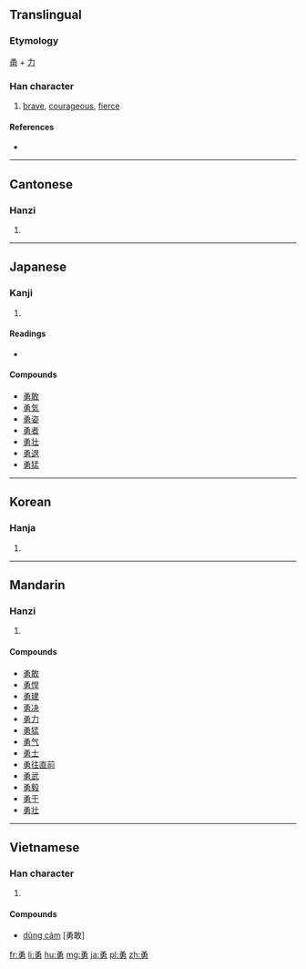 ==Translingual==

===Etymology===
[[甬]] + [[力]]

===Han character===
{{Han char|rn=19|rad=力|as=07|sn=9|four=1742<sub>7</sub>|canj=弓月大尸 (NBKS)}}

# [[brave]], [[courageous]], [[fierce]]

====References====
* {{Han ref|kx=0147.350|dkj=02360|dj=0332.160|hdz=10372.070|uh=52C7|ud=21191|bh=AB69|bd=43881}}

----

==Cantonese==

===Hanzi===
{{yue-hanzi|jyut=|y=yung6}}

# {{defn|Cantonese}}

----

==Japanese==

===Kanji===
{{ja-kanji|grade=4|rs=力07}}

# {{defn|Japanese}}

====Readings====
* {{ja-readings|on=[[ゆう]] (yū)|kun=[[いさましい]] (isamashii), [[いさむ]] (isamu)}}

====Compounds====
* [[勇敢]]
* [[勇気]]
* [[勇姿]]
* [[勇者]]
* [[勇壮]]
* [[勇退]]
* [[勇猛]]

----

==Korean==

===Hanja===
{{ko-hanja|hangeul=용|rv=yong|mr=yong}}

# {{defn|Korean}}

----

==Mandarin==

===Hanzi===
{{cmn-hanzi|pin=[[yǒng]] ([[yong3]])|wg=yung<sup>3</sup>}}

# {{defn|Mandarin}}

====Compounds====
* [[勇敢]]
* [[勇悍]]
* [[勇建]]
* [[勇决]]
* [[勇力]]
* [[勇猛]]
* [[勇气]]
* [[勇士]]
* [[勇往直前]]
* [[勇武]]
* [[勇毅]]
* [[勇于]]
* [[勇壮]]

----

==Vietnamese==

===Han character===
{{vi-hantu|[[dũng]], [[xõng]], [[dõng]], [[rụng]]}}

# {{defn|Vietnamese}}

====Compounds====
* [[dũng cảm]] [勇敢]

[[fr:勇]]
[[li:勇]]
[[hu:勇]]
[[mg:勇]]
[[ja:勇]]
[[pl:勇]]
[[zh:勇]]